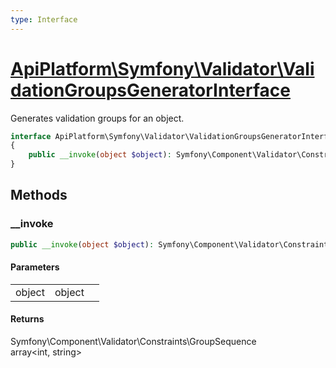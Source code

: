```yaml
---
type: Interface
---
```


# [ApiPlatform\Symfony\Validator\ValidationGroupsGeneratorInterface](/docs/reference/Symfony/Validator/ValidationGroupsGeneratorInterface)

Generates validation groups for an object.


```php
interface ApiPlatform\Symfony\Validator\ValidationGroupsGeneratorInterface
{
    public __invoke(object $object): Symfony\Component\Validator\Constraints\GroupSequence|array&lt;int, string&gt;
}
```
## Methods

### __invoke



```php
public __invoke(object $object): Symfony\Component\Validator\Constraints\GroupSequence|array&lt;int, string&gt;
```

#### Parameters

<table><tbody>
<tr><td>object</td><td>object</td><td></td></tr>
</tbody>
</table>

#### Returns

Symfony\Component\Validator\Constraints\GroupSequence<br />array&lt;int, string&gt;

